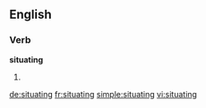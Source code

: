
==English==

===Verb===
'''situating'''

# {{present participle of|situate}}

[[de:situating]]
[[fr:situating]]
[[simple:situating]]
[[vi:situating]]